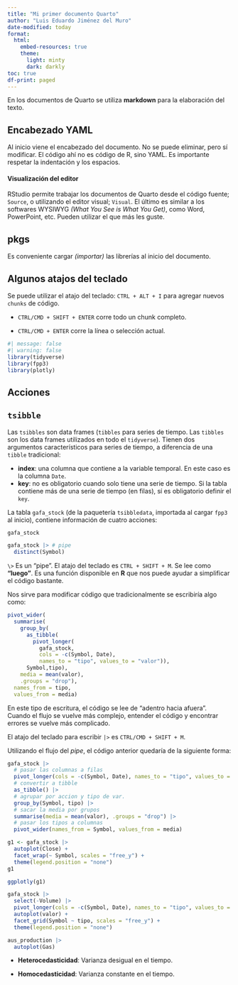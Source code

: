 ```yaml
---
title: "Mi primer documento Quarto"
author: "Luis Eduardo Jiménez del Muro"
date-modified: today
format: 
  html:
    embed-resources: true
    theme:
      light: minty
      dark: darkly
toc: true
df-print: paged
---
```




En los documentos de Quarto se utiliza **markdown** para la elaboración del texto.

:::{.callout-note collapse="true"}
## Encabezado YAML
Al inicio viene el encabezado del documento. No se puede eliminar, pero sí modificar. El código ahí no es código de R, sino YAML. Es importante respetar la indentación y los espacios.

#### Visualización del editor

RStudio permite trabajar los documentos de Quarto desde el código fuente; `Source`, o utilizando el editor visual; `Visual`. El último es similar a los softwares WYSIWYG *(What You See is What You Get)*, como Word, PowerPoint, etc. Pueden utilizar el que más les guste.

:::

## pkgs

Es conveniente cargar *(importar)* las librerías al inicio del documento.

:::{.callout-tip collapse="true"}
## Algunos atajos del teclado
Se puede utilizar el atajo del teclado: `CTRL + ALT + I` para agregar nuevos `chunks` de código.

-   `CTRL/CMD + SHIFT + ENTER` corre todo un chunk completo.

-   `CTRL/CMD + ENTER` corre la línea o selección actual.

:::

```r
#| message: false
#| warning: false
library(tidyverse)
library(fpp3)
library(plotly)
```

## Acciones

:::{.callout-note collapse="true"}
## `tsibble`

Las `tsibbles` son data frames (`tibbles` para series de tiempo. Las `tibbles` son los data frames utilizados en todo el `tidyverse`). Tienen dos argumentos característicos para series de tiempo, a diferencia de una `tibble` tradicional:

- **index**: una columna que contiene a la variable temporal. En este caso es la columna `Date`.
- **key**: no es obligatorio cuando solo tiene una serie de tiempo. Si la tabla contiene más de una serie de tiempo (en filas), sí es obligatorio definir el `key`.

:::

La tabla `gafa_stock` (de la paquetería `tsibbledata`, importada al cargar `fpp3` al inicio), contiene información de cuatro acciones:

```r
gafa_stock

gafa_stock |> # pipe
  distinct(Symbol)
```


:::{.callout-important}
`\>` Es un "pipe". El atajo del teclado es `CTRL + SHIFT + M`. Se lee como **"luego"**. Es una función disponible en **R** que nos puede ayudar a simplificar el código bastante.
:::

Nos sirve para modificar código que tradicionalmente se escribiría algo como:

```r
pivot_wider(
  summarise(
    group_by(
      as_tibble(
        pivot_longer(
          gafa_stock, 
          cols = -c(Symbol, Date), 
          names_to = "tipo", values_to = "valor")),
      Symbol,tipo),
    media = mean(valor),
    .groups = "drop"),
  names_from = tipo, 
  values_from = media)
```

En este tipo de escritura, el código se lee de "adentro hacia afuera". Cuando el flujo se vuelve más complejo, entender el código y encontrar errores se vuelve más complicado.

:::{.callout-tip appearance="simple"}
El atajo del teclado para escribir ` |> ` es `CTRL/CMD + SHIFT + M`.
:::

Utilizando el flujo del *pipe*, el código anterior quedaría de la siguiente forma:

```r
gafa_stock |> 
  # pasar las columnas a filas
  pivot_longer(cols = -c(Symbol, Date), names_to = "tipo", values_to = "valor") |> 
  # convertir a tibble
  as_tibble() |> 
  # agrupar por accion y tipo de var.
  group_by(Symbol, tipo) |> 
  # sacar la media por grupos
  summarise(media = mean(valor), .groups = "drop") |> 
  # pasar los tipos a columnas
  pivot_wider(names_from = Symbol, values_from = media)
```




```r
g1 <- gafa_stock |> 
  autoplot(Close) +
  facet_wrap(~ Symbol, scales = "free_y") +
  theme(legend.position = "none")
g1

ggplotly(g1)
```

```r
gafa_stock |> 
  select(-Volume) |>
  pivot_longer(cols = -c(Symbol, Date), names_to = "tipo", values_to = "valor") |> 
  autoplot(valor) +
  facet_grid(Symbol ~ tipo, scales = "free_y") +
  theme(legend.position = "none")
```

```r
aus_production |> 
  autoplot(Gas)
```

- **Heterocedasticidad**: Varianza desigual en el tiempo.

- **Homocedasticidad**: Varianza constante en el tiempo.
